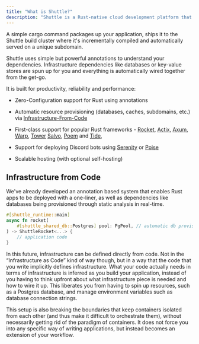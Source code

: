 ```yaml
---
title: "What is Shuttle?"
description: "Shuttle is a Rust-native cloud development platform that lets you deploy your app while also taking care of all of your infrastructure."
---
```


A simple cargo command packages up your application, ships it to the Shuttle
build cluster where it's incrementally compiled and automatically served on a
unique subdomain.

Shuttle uses simple but powerful annotations to understand your dependencies.
Infrastructure dependencies like databases or key-value stores are spun up for
you and everything is automatically wired together from the get-go.

It is built for productivity, reliability and performance:

- Zero-Configuration support for Rust using annotations
- Automatic resource provisioning (databases, caches, subdomains, etc.) via
  [Infrastructure-From-Code](https://github.com/shuttle-hq/examples/tree/main/rocket/hello-world)
- First-class support for popular Rust frameworks -
  [Rocket](https://github.com/shuttle-hq/examples/tree/main/axum/hello-world),
  [Actix](https://github.com/shuttle-hq/examples/tree/main/actix-web/hello-world),
  [Axum](https://github.com/shuttle-hq/examples/tree/main/axum/hello-world),
  [Warp](https://github.com/shuttle-hq/examples/tree/main/warp/hello-world),
  [Tower](https://github.com/shuttle-hq/examples/tree/main/tower/hello-world)
  [Salvo](https://github.com/shuttle-hq/examples/tree/main/salvo/hello-world),
  [Poem](https://github.com/shuttle-hq/examples/tree/main/poem/hello-world)
  and [Tide](https://github.com/shuttle-hq/examples/tree/main/tide/hello-world),
  
- Support for deploying Discord bots using
  [Serenity](https://github.com/shuttle-hq/examples/tree/main/serenity/hello-world) or
  [Poise](https://github.com/shuttle-hq/examples/tree/main/poise/hello-world)
- Scalable hosting (with optional self-hosting)

## Infrastructure from Code

We've already developed an annotation based system that enables Rust apps to be
deployed with a one-liner, as well as dependencies like databases being
provisioned through static analysis in real-time.

```rust
#[shuttle_runtime::main]
async fn rocket(
    #[shuttle_shared_db::Postgres] pool: PgPool, // automatic db provisioning + hands you back an authenticated connection pool
) -> ShuttleRocket<...> {
    // application code
}
```

In this future, infrastructure can be defined directly from code. Not in the “Infrastructure as Code” kind of way though, but in a way that the code that you write implicitly defines infrastructure. What your code actually needs in terms of infrastructure is inferred as you build your application, instead of you having to think upfront about what infrastructure piece is needed and how to wire it up. This liberates you from having to spin up resources, such as a Postgres database, and manage environment variables such as database connection strings.

This setup is also breaking the boundaries that keep containers isolated from each other (and thus make it difficult to orchestrate them), without necessarily getting rid of the paradigm of containers. It does not force you into any specific way of writing applications, but instead becomes an extension of your workflow.
